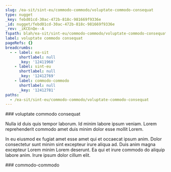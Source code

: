 ```yaml
---
slug: /ea-sit/sint-eu/commodo-commodo/voluptate-commodo-consequat
type: nugget
_key: febd01cd-30ac-472b-818c-981669f9336e
_id: nugget/febd01cd-30ac-472b-818c-981669f9336e
_rev: _iKCEnQe--A
fspath: blah/ea-sit/sint-eu/commodo-commodo/voluptate-commodo-consequat.md
label: voluptate commodo consequat
pageRefs: {}
breadcrumbs:
  - - label: ea-sit
      shortlabel: null
      _key: '12411968'
    - label: sint-eu
      shortlabel: null
      _key: '12412769'
    - label: commodo-commodo
      shortlabel: null
      _key: '12412781'
paths:
  - /ea-sit/sint-eu/commodo-commodo/voluptate-commodo-consequat
---
```


<NuggetArea>
<Nugget slug="/ea-sit/sint-eu/commodo-commodo/voluptate-commodo-consequat" type="nugget" _key="febd01cd-30ac-472b-818c-981669f9336e" _id="nugget/febd01cd-30ac-472b-818c-981669f9336e" _rev="_iKCEnQe--A" fspath="blah/ea-sit/sint-eu/commodo-commodo/voluptate-commodo-consequat.md" label="voluptate commodo consequat" paths="/ea-sit/sint-eu/commodo-commodo/voluptate-commodo-consequat">
<NuggetBody>
### voluptate commodo consequat

Nulla id duis quis tempor laborum. Id minim labore ipsum veniam. Lorem reprehenderit commodo amet duis minim dolor esse mollit Lorem.

In eu eiusmod ex fugiat amet esse amet qui et occaecat ipsum anim. Dolor consectetur sunt minim sint excepteur irure aliqua ad. Duis anim magna excepteur Lorem minim Lorem deserunt. Ea qui et irure commodo do aliquip labore anim. Irure ipsum dolor cillum elit.

</NuggetBody>
<Breadcrumbs>
<Crumbs>
<Crumb _key="12411968" label="ea-sit" /><Crumb _key="12412769" label="sint-eu" /><Crumb _key="12412781" label="commodo-commodo" />
</Crumbs>
</Breadcrumbs>
</Nugget>

<NuggetsInbound>
</NuggetsInbound>
<NuggetsOutbound>
</NuggetsOutbound>
</NuggetArea>
<PassagesInbound>
<Passage direction="inbound" type="passage" _key="12412781" _id="passage/12412781" _rev="_iKCEnQa--A" label="commodo-commodo" passage="commodo-commodo" fspath="blah/ea-sit/sint-eu/commodo-commodo" paths="/ea-sit/sint-eu/commodo-commodo" slug="/ea-sit/sint-eu/commodo-commodo">
<NuggetBody>
### commodo-commodo

</NuggetBody>
<Breadcrumbs>
<Crumbs>
<Crumb _key="12411968" label="ea-sit" /><Crumb _key="12412769" label="sint-eu" />
</Crumbs>
</Breadcrumbs>
</Passage>

</PassagesInbound>
<PassagesOutbound>
</PassagesOutbound>